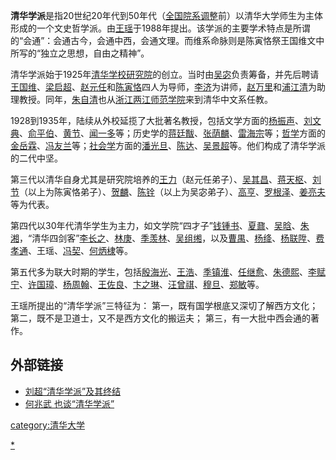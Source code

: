 '''清华学派'''是指20世纪20年代到50年代（[[全国院系调整|全国院系调整]]前）以清华大学师生为主体形成的一个文史哲学派。由[[王瑶|王瑶]]于1988年提出。该学派的主要学术特点是所谓的“会通”：会通古今，会通中西，会通文理。而维系命脉则是陈寅恪祭王国维文中所写的“独立之思想，自由之精神”。

清华学派始于1925年[[清华学校研究院|清华学校研究院]]的创立。当时由[[吴宓|吴宓]]负责筹备，并先后聘请[[王国维|王国维]]、[[梁启超|梁启超]]、[[赵元任|赵元任]]和[[陈寅恪|陈寅恪]]四人为导师，[[李济|李济]]为讲师，[[赵万里|赵万里]]和[[浦江清|浦江清]]为助理教授。同年，[[朱自清|朱自清]]也从[[浙江两江师范学院|浙江两江师范学院]]来到清华中文系任教。

1928到1935年，陆续从外校延揽了大批著名教授，包括文学方面的[[杨振声_(教育家)|杨振声]]、[[刘文典|刘文典]]、[[俞平伯|俞平伯]]、[[黄节|黄节]]、[[闻一多|闻一多]]等；历史学的[[蒋廷黻|蒋廷黻]]、[[张荫麟|张荫麟]]、[[雷海宗|雷海宗]]等；[[哲学|哲学]]方面的[[金岳霖|金岳霖]]、[[冯友兰|冯友兰]]等；[[社会学|社会学]]方面的[[潘光旦|潘光旦]]、[[陈达|陈达]]、[[吴景超|吴景超]]等。他们构成了清华学派的二代中坚。

第三代以清华自身尤其是研究院培养的[[王力_(语言学家)|王力]]（赵元任弟子）、[[吴其昌|吴其昌]]、[[蒋天枢|蒋天枢]]、[[刘节|刘节]]（以上为陈寅恪弟子）、[[贺麟|贺麟]]、[[陈铨|陈铨]]（以上为吴宓弟子）、[[高亨|高亨]]、[[罗根泽|罗根泽]]、[[姜亮夫|姜亮夫]]等为代表。

第四代以30年代清华学生为主力，如文学院“四才子”[[钱锺书|钱锺书]]、[[夏鼐|夏鼐]]、[[吴晗|吴晗]]、[[朱湘|朱湘]]，“清华四剑客”[[李长之|李长之]]、[[林庚|林庚]]、[[季羡林|季羡林]]、[[吴组缃|吴组缃]]，以及[[曹禺|曹禺]]、[[杨绛|杨绛]]、[[杨联陞|杨联陞]]、[[费孝通|费孝通]]、王瑶、[[冯契|冯契]]、[[何炳棣|何炳棣]]等。

第五代多为联大时期的学生，包括[[殷海光|殷海光]]、[[王浩|王浩]]、[[季镇淮|季镇淮]]、[[任继愈|任继愈]]、[[朱德熙|朱德熙]]、[[李赋宁|李赋宁]]、[[许国璋|许国璋]]、[[杨周翰|杨周翰]]、[[王佐良|王佐良]]、[[卞之琳|卞之琳]]、[[汪曾祺|汪曾祺]]、[[穆旦|穆旦]]、[[郑敏_(诗人)|郑敏]]等。

王瑶所提出的“清华学派”三特征为：
第一，既有国学根底又深切了解西方文化；
第二，既不是卫道士，又不是西方文化的搬运夫；
第三，有一大批中西会通的著作。

==外部链接==
*[http://www.cuhk.edu.hk/ics/21c/supplem/essay/0503075g.htm 刘超“清华学派”及其终结] {{Wayback|url=http://www.cuhk.edu.hk/ics/21c/supplem/essay/0503075g.htm |date=20160305070811 }}
*[http://www.booker.com.cn/gb/paper18/36/class001800001/hwz191545.htm 何兆武 也谈“清华学派”] {{Wayback|url=http://www.booker.com.cn/gb/paper18/36/class001800001/hwz191545.htm |date=20060829233224 }}

{{清华大学}}
[[category:清华大学|category:清华大学]]
[[Category:清华大学学者|*]]